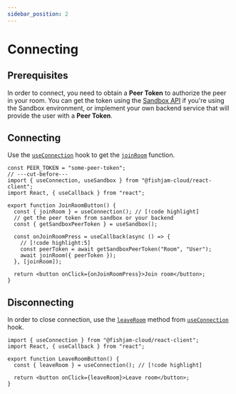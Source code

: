 ```yaml
---
sidebar_position: 2
---
```


# Connecting

## Prerequisites

In order to connect, you need to obtain a **Peer Token** to authorize the peer in your room.
You can get the token using the [Sandbox API](/how-to/features/room-manager-testing) if you're using the Sandbox environment, or implement your own backend service that will provide the user with a **Peer Token**.

## Connecting

Use the [`useConnection`](/api/web/functions/useConnection) hook to get
the [`joinRoom`](/api/web/functions/useConnection#joinroom) function.

```tsx
const PEER_TOKEN = "some-peer-token";
// ---cut-before---
import { useConnection, useSandbox } from "@fishjam-cloud/react-client";
import React, { useCallback } from "react";

export function JoinRoomButton() {
  const { joinRoom } = useConnection(); // [!code highlight]
  // get the peer token from sandbox or your backend
  const { getSandboxPeerToken } = useSandbox();

  const onJoinRoomPress = useCallback(async () => {
    // [!code highlight:5]
    const peerToken = await getSandboxPeerToken("Room", "User");
    await joinRoom({ peerToken });
  }, [joinRoom]);

  return <button onClick={onJoinRoomPress}>Join room</button>;
}
```

## Disconnecting

In order to close connection, use the [`leaveRoom`](/api/web/functions/useConnection#leaveroom) method
from [`useConnection`](/api/web/functions/useConnection) hook.

```tsx
import { useConnection } from "@fishjam-cloud/react-client";
import React, { useCallback } from "react";

export function LeaveRoomButton() {
  const { leaveRoom } = useConnection(); // [!code highlight]

  return <button onClick={leaveRoom}>Leave room</button>;
}
```
